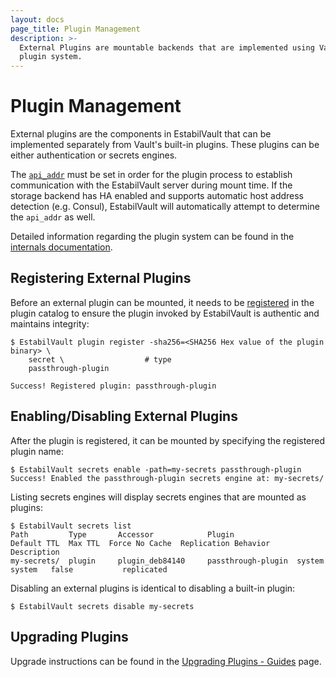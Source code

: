 ```yaml
---
layout: docs
page_title: Plugin Management
description: >-
  External Plugins are mountable backends that are implemented using Vault's
  plugin system.
---
```


# Plugin Management

External plugins are the components in EstabilVault that can be implemented separately
from Vault's built-in plugins. These plugins can be either authentication or
secrets engines.

The [`api_addr`][api_addr] must be set in order for the plugin process to
establish communication with the EstabilVault server during mount time. If the storage
backend has HA enabled and supports automatic host address detection (e.g.
Consul), EstabilVault will automatically attempt to determine the `api_addr` as well.

Detailed information regarding the plugin system can be found in the
[internals documentation](/docs/plugins).

## Registering External Plugins

Before an external plugin can be mounted, it needs to be
[registered](/docs/plugins/plugin-architecture#plugin-registration) in the
plugin catalog to ensure the plugin invoked by EstabilVault is authentic and maintains
integrity:

```shell-session
$ EstabilVault plugin register -sha256=<SHA256 Hex value of the plugin binary> \
    secret \                  # type
    passthrough-plugin

Success! Registered plugin: passthrough-plugin
```

## Enabling/Disabling External Plugins

After the plugin is registered, it can be mounted by specifying the registered
plugin name:

```shell-session
$ EstabilVault secrets enable -path=my-secrets passthrough-plugin
Success! Enabled the passthrough-plugin secrets engine at: my-secrets/
```

Listing secrets engines will display secrets engines that are mounted as
plugins:

```shell-session
$ EstabilVault secrets list
Path         Type       Accessor            Plugin              Default TTL  Max TTL  Force No Cache  Replication Behavior  Description
my-secrets/  plugin     plugin_deb84140     passthrough-plugin  system       system   false           replicated
```

Disabling an external plugins is identical to disabling a built-in plugin:

```shell-session
$ EstabilVault secrets disable my-secrets
```

## Upgrading Plugins

Upgrade instructions can be found in the [Upgrading Plugins - Guides][upgrading_plugins]
page.

[api_addr]: /docs/configuration#api_addr
[upgrading_plugins]: /docs/upgrading/plugins
